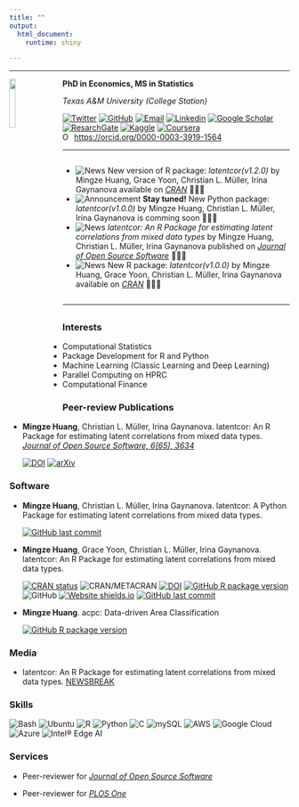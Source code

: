 ```yaml
---
title: ""
output:
  html_document:
    runtime: shiny

---
```


<style>
  .col2 {
    columns: 2 300px;         /* number of columns and width in pixels*/
    -webkit-columns: 2 300px; /* chrome, safari */
    -moz-columns: 2 300px;    /* firefox */
  }
  .col3 {
    columns: 3 100px;
    -webkit-columns: 3 100px;
    -moz-columns: 3 100px;
  }
</style>

---

<p><img src="images/me.JPG" style = "width:15%; margin-right: 20px" align = "left"></p>

**PhD in Economics, MS in Statistics**

*Texas A&M University (College Station)*

[![Twitter](https://img.shields.io/badge/twitter-%40mingze__rico-blue)](https://twitter.com/mingze_rico)
[![GitHub](https://img.shields.io/badge/github-%40mingzehuang-brightgreen)](https://github.com/mingzehuang)
[![Email](https://img.shields.io/badge/email-mingzehuang%40gmail.com-green)](mailto:mingzehuang@gmail.com)
[![Linkedin](https://img.shields.io/badge/linkedin-Mingze%20(Rico)%20Huang-blue)](https://www.linkedin.com/in/mingze-rico-huang-a7986b21a/)
[![Google Scholar](https://img.shields.io/badge/GoogleScholar-Mingze%20Huang-rainbow)](https://scholar.google.com/citations?user=gyAzwucAAAAJ&hl=en&oi=ao)
[![ResarchGate](https://img.shields.io/badge/ReserchGate-Mingze%20Huang-green)](https://www.researchgate.net/profile/Mingze-Huang-2)
[![Kaggle](https://img.shields.io/badge/Kaggle-Mingze%20(Rico)%20Huang-lightblue)](https://www.kaggle.com/mingzericohuang)
[![Coursera](https://img.shields.io/badge/Coursera-Mingze%20(Rico)%20Huang-lightblue)](https://www.coursera.org/user/89a5264cc4e75aab512809323e1e79d1)
<div itemscope itemtype="https://schema.org/Person"><a itemprop="sameAs" content="https://orcid.org/0000-0003-3919-1564" href="https://orcid.org/0000-0003-3919-1564" target="orcid.widget" rel="me noopener noreferrer" style="vertical-align:top;"><img src="https://orcid.org/sites/default/files/images/orcid_16x16.png" style="width:1em;margin-right:.5em;" alt="ORCID iD icon">https://orcid.org/0000-0003-3919-1564</a></div>

---

<div class="col2">

  - ![News](https://img.shields.io/badge/NEWS-10%2F04%2F2021-brightgreen) New version of R package: *latentcor(v1.2.0)* by Mingze Huang, Grace Yoon, Christian L. Müller, Irina Gaynanova available on [*CRAN*](https://CRAN.R-project.org/package=latentcor) 🌈🌈🌈
  - ![Announcement](https://img.shields.io/badge/ANNOUNCEMENT-10%2F25%2F2021-yellow) **Stay tuned!** New Python package: *latentcor(v1.0.0)* by Mingze Huang, Christian L. Müller, Irina Gaynanova is comming soon 🌈🌈🌈
  - ![News](https://img.shields.io/badge/NEWS-09%2F21%2F2021-brightgreen) *latentcor: An R Package for estimating latent correlations from mixed data types* by Mingze Huang, Christian L. Müller, Irina Gaynanova published on [*Journal of Open Source Software*](https://joss.theoj.org/papers/10.21105/joss.03634) 🌈🌈🌈
  - ![News](https://img.shields.io/badge/NEWS-08%2F26%2F2021-brightgreen) New R package: *latentcor(v1.0.0)* by Mingze Huang, Grace Yoon, Christian L. Müller, Irina Gaynanova available on [*CRAN*](https://CRAN.R-project.org/package=latentcor) 🌈🌈🌈
</div>

---

## {.tabset}

### Interests

- Computational Statistics
- Package Development for R and Python
- Machine Learning (Classic Learning and Deep Learning)
- Parallel Computing on HPRC
- Computational Finance

### Peer-review Publications

- **Mingze Huang**, Christian L. Müller, Irina Gaynanova. latentcor: An R Package for estimating latent correlations from mixed data types. [*Journal of Open Source Software, 6(65), 3634*](https://doi.org/10.21105/joss.03634)

  [![DOI](https://joss.theoj.org/papers/10.21105/joss.03634/status.svg)](https://doi.org/10.21105/joss.03634)
  [![arXiv](https://img.shields.io/badge/arXiv-2108.09180-<COLOR>.svg)](https://arxiv.org/abs/2108.09180)

### Software

- **Mingze Huang**, Christian L. Müller, Irina Gaynanova. latentcor: A Python Package for estimating latent correlations from mixed data types.

  [![GitHub last commit](https://img.shields.io/github/last-commit/mingzehuang/latentcor_py?logo=github)](https://github.com/mingzehuang/latentcor_py) 
    
- **Mingze Huang**, Grace Yoon, Christian L. Müller, Irina Gaynanova. latentcor: An R Package for estimating latent correlations from mixed data types.

  [![CRAN status](https://www.r-pkg.org/badges/version-last-release/latentcor)](https://CRAN.R-project.org/package=latentcor) ![CRAN/METACRAN](https://img.shields.io/cran/l/latentcor?logo=R)
  [![DOI](https://zenodo.org/badge/DOI/10.5281/zenodo.5517823.svg)](https://doi.org/10.5281/zenodo.5517823)
  [![GitHub R package version](https://img.shields.io/github/r-package/v/mingzehuang/latentcor?logo=github)](https://github.com/mingzehuang/latentcor) ![GitHub](https://img.shields.io/github/license/mingzehuang/latentcor?logo=github)
  [![Website shields.io](https://img.shields.io/website-up-down-green-red/http/shields.io.svg)](https://mingzehuang.github.io/latentcor/)
  [![GitHub last commit](https://img.shields.io/github/last-commit/mingzehuang/latentcor_evaluation?label=supplementary%20material&logo=github)](https://github.com/mingzehuang/latentcor_evaluation)
    
- **Mingze Huang**. acpc: Data-driven Area Classification 

  [![GitHub R package version](https://img.shields.io/github/r-package/v/mingzehuang/acpc?logo=github)](https://github.com/mingzehuang/acpc)
  
### Media

- latentcor: An R Package for estimating latent correlations from mixed data types. [NEWSBREAK](https://www.newsbreak.com/news/2348863335897/latentcor-an-r-package-for-estimating-latent-correlations-from-mixed-data-types)

### Skills

  ![Bash](https://img.shields.io/badge/Bash-000000?style=flat&logo=gnu&logoColor=white)
  ![Ubuntu](https://img.shields.io/badge/Ubuntu-E95420??style=flat&logo=ubuntu&logoColor=white)
  ![R](https://img.shields.io/badge/R-276DC3??style=flat&logo=r&logoColor=white)
  ![Python](https://img.shields.io/badge/Python-14354C?style=flat&logo=python&logoColor=white)
  ![C](https://img.shields.io/badge/C-00599C??style=flat&logo=c&logoColor=white)
  ![mySQL](https://img.shields.io/badge/MySQL-00000F??style=flat&logo=mysql&logoColor=white)
  ![AWS](https://img.shields.io/badge/Amazon_AWS-232F3E??style=flat&logo=amazon-aws&logoColor=white)
  ![Google Cloud](https://img.shields.io/badge/Google_Cloud-4285F4??style=flat&logo=google-cloud&logoColor=white)
  ![Azure](https://img.shields.io/badge/Microsoft_Azure-0089D6??style=flat&logo=microsoft-azure&logoColor=white)
  ![Intel® Edge AI](https://img.shields.io/badge/Intel® Edge AI-0071C5?style=flat&logo=intel&logoColor=white)
  
### Services

- Peer-reviewer for [*Journal of Open Source Software*](https://joss.theoj.org/)

- Peer-reviewer for [*PLOS One*](https://journals.plos.org/plosone/)


